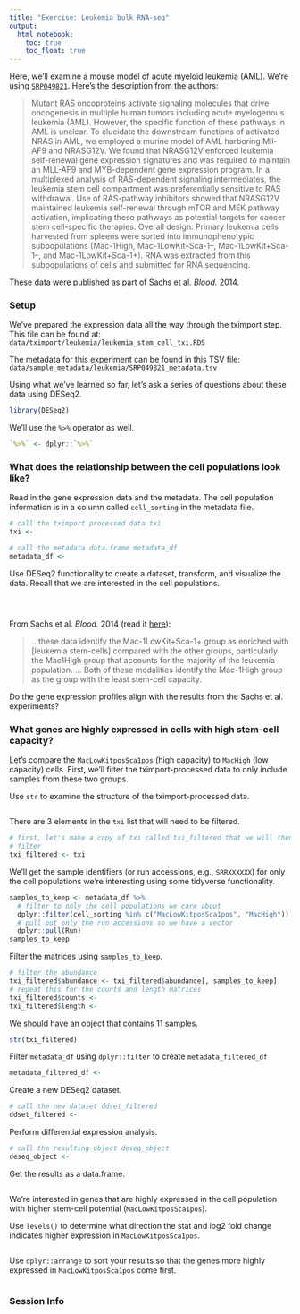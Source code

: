 ```yaml
---
title: "Exercise: Leukemia bulk RNA-seq"
output:   
  html_notebook: 
    toc: true
    toc_float: true
---
```


Here, we'll examine a mouse model of acute myeloid leukemia (AML).
We're using [`SRP049821`](https://www.ebi.ac.uk/ena/data/view/PRJNA267255).
Here's the description from the authors:

> Mutant RAS oncoproteins activate signaling molecules that drive oncogenesis in multiple human tumors including acute myelogenous leukemia (AML). However, the specific function of these pathways in AML is unclear. To elucidate the downstream functions of activated NRAS in AML, we employed a murine model of AML harboring Mll-AF9 and NRASG12V. We found that NRASG12V enforced leukemia self-renewal gene expression signatures and was required to maintain an MLL-AF9 and MYB-dependent gene expression program. In a multiplexed analysis of RAS-dependent signaling intermediates, the leukemia stem cell compartment was preferentially sensitive to RAS withdrawal. Use of RAS-pathway inhibitors showed that NRASG12V maintained leukemia self-renewal through mTOR and MEK pathway activation, implicating these pathways as potential targets for cancer stem cell-specific therapies. Overall design: Primary leukemia cells harvested from spleens were sorted into immunophenotypic subpopulations (Mac-1High, Mac-1LowKit–Sca-1–, Mac-1LowKit+Sca-1–, and Mac-1LowKit+Sca-1+). RNA was extracted from this subpopulations of cells and submitted for RNA sequencing.

These data were published as part of Sachs et al. _Blood._ 2014.

### Setup 

We've prepared the expression data all the way through the tximport step.
This file can be found at: `data/tximport/leukemia/leukemia_stem_cell_txi.RDS`

The metadata for this experiment can be found in this TSV file: `data/sample_metadata/leukemia/SRP049821_metadata.tsv`

Using what we've learned so far, let's ask a series of questions about these
data using DESeq2.

```r
library(DESeq2)
```

We'll use the `%>%` operator as well.

```r
`%>%` <- dplyr::`%>%`
```

### What does the relationship between the cell populations look like?

Read in the gene expression data and the metadata.
The cell population information is in a column called `cell_sorting` in the
metadata file.

```r
# call the tximport processed data txi
txi <- 
```

```r
# call the metadata data.frame metadata_df
metadata_df <- 
```

Use DESeq2 functionality to create a dataset, transform, and visualize the data.
Recall that we are interested in the cell populations.

```r

```

```r

```

```r

```

From Sachs et al. _Blood._ 2014 (read it [here](https://www.ncbi.nlm.nih.gov/pmc/articles/PMC4239336/)):

> ...these data identify the Mac-1LowKit+Sca-1+ group as enriched with [leukemia stem-cells] compared with the other groups, particularly the Mac1High group that accounts for the majority of the leukemia population.
...
Both of these modalities identify the Mac-1High group as the group with the least stem-cell capacity.

Do the gene expression profiles align with the results from the Sachs et al. 
experiments?

### What genes are highly expressed in cells with high stem-cell capacity?

Let's compare the `MacLowKitposSca1pos` (high capacity) to `MacHigh` (low 
capacity) cells.
First, we'll filter the tximport-processed data to only include samples
from these two groups.

Use `str` to examine the structure of the tximport-processed data.

```r

```

There are 3 elements in the `txi` list that will need to be filtered.

```r
# first, let's make a copy of txi called txi_filtered that we will then
# filter
txi_filtered <- txi
```

We'll get the sample identifiers (or run accessions, e.g., `SRRXXXXXX`) for
only the cell populations we're interesting using some tidyverse functionality.

```r
samples_to_keep <- metadata_df %>%
  # filter to only the cell populations we care about
  dplyr::filter(cell_sorting %in% c("MacLowKitposSca1pos", "MacHigh")) %>%
  # pull out only the run accessions so we have a vector
  dplyr::pull(Run)
samples_to_keep
```

Filter the matrices using `samples_to_keep`.

```r
# filter the abundance
txi_filtered$abundance <- txi_filtered$abundance[, samples_to_keep]
# repeat this for the counts and length matrices
txi_filtered$counts <-
txi_filtered$length <- 
```

We should have an object that contains 11 samples.

```r
str(txi_filtered)
```

Filter `metadata_df` using `dplyr::filter` to create `metadata_filtered_df`

```r
metadata_filtered_df <-
```

Create a new DESeq2 dataset.

```r
# call the new dataset ddset_filtered
ddset_filtered <- 
```

Perform differential expression analysis.

```r
# call the resulting object deseq_object
deseq_object <- 
```

Get the results as a data.frame.

```r

```

We're interested in genes that are highly expressed in the cell population
with higher stem-cell potential (`MacLowKitposSca1pos`).

Use `levels()` to determine what direction the stat and log2 fold change indicates higher expression in `MacLowKitposSca1pos`. 

```r

```

Use `dplyr::arrange` to sort your results so that  the genes more highly expressed in `MacLowKitposSca1pos` come first.

```r

```

### Session Info

```r

```

